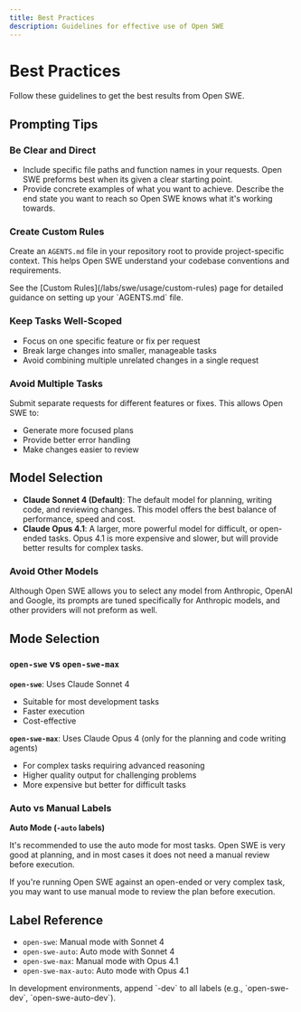 ```yaml
---
title: Best Practices
description: Guidelines for effective use of Open SWE
---
```


# Best Practices

Follow these guidelines to get the best results from Open SWE.

## Prompting Tips

### Be Clear and Direct

- Include specific file paths and function names in your requests. Open SWE preforms best when its given a clear starting point.
- Provide concrete examples of what you want to achieve. Describe the end state you want to reach so Open SWE knows what it's working towards.

### Create Custom Rules

Create an `AGENTS.md` file in your repository root to provide project-specific context. This helps Open SWE understand your codebase conventions and requirements.

<Tip>
  See the [Custom Rules](/labs/swe/usage/custom-rules) page for detailed guidance on
  setting up your `AGENTS.md` file.
</Tip>

### Keep Tasks Well-Scoped

- Focus on one specific feature or fix per request
- Break large changes into smaller, manageable tasks
- Avoid combining multiple unrelated changes in a single request

### Avoid Multiple Tasks

Submit separate requests for different features or fixes. This allows Open SWE to:

- Generate more focused plans
- Provide better error handling
- Make changes easier to review

## Model Selection

- **Claude Sonnet 4 (Default)**: The default model for planning, writing code, and reviewing changes. This model offers the best balance of performance, speed and cost.
- **Claude Opus 4.1**: A larger, more powerful model for difficult, or open-ended tasks. Opus 4.1 is more expensive and slower, but will provide better results for complex tasks.

### Avoid Other Models

Although Open SWE allows you to select any model from Anthropic, OpenAI and Google, its prompts are tuned specifically for Anthropic models, and other providers will not preform as well.

## Mode Selection

### `open-swe` vs `open-swe-max`

**`open-swe`**: Uses Claude Sonnet 4

- Suitable for most development tasks
- Faster execution
- Cost-effective

**`open-swe-max`**: Uses Claude Opus 4 (only for the planning and code writing agents)

- For complex tasks requiring advanced reasoning
- Higher quality output for challenging problems
- More expensive but better for difficult tasks

### Auto vs Manual Labels

**Auto Mode (`-auto` labels)**

It's recommended to use the auto mode for most tasks. Open SWE is very good at planning, and in most cases it does not need a manual review before execution.

If you're running Open SWE against an open-ended or very complex task, you may want to use manual mode to review the plan before execution.

## Label Reference

- `open-swe`: Manual mode with Sonnet 4
- `open-swe-auto`: Auto mode with Sonnet 4
- `open-swe-max`: Manual mode with Opus 4.1
- `open-swe-max-auto`: Auto mode with Opus 4.1

<Note>
  In development environments, append `-dev` to all labels (e.g.,
  `open-swe-dev`, `open-swe-auto-dev`).
</Note>
